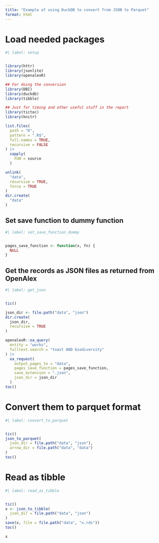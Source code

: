 ```yaml
---
title: "Example of using DuckDB to convert from JSON to Parquet"
format: html
---
```


# Load needed packages
```r
#| label: setup


library(httr)
library(jsonlite)
library(openalexR)

## For doing the conversion
library(DBI)
library(duckdb)
library(tibble)

## Just for timing and other useful stuff in the report
library(tictoc)
library(knitr)

list.files(
  path = "R",
  pattern = ".R$",
  full.names = TRUE,
  recursive = FALSE
) |>
  sapply(
    FUN = source
  )

unlink(
  "data",
  recursive = TRUE,
  force = TRUE
)
dir.create(
  "data"
)
```

## Set save function to dummy function
```r
#| label: set_save_function_dummy


pages_save_function <- function(x, fn) {
  NULL
}
```

## Get the records as JSON files as returned from OpenAlex
```r
#| label: get_json


tic()

json_dir <- file.path("data", "json")
dir.create(
  json_dir,
  recursive = TRUE
)

openalexR::oa_query(
  entity = "works",
  fulltext.search = "toast AND biodiversity"
) |>
  oa_request(
    output_pages_to = "data",
    pages_save_function = pages_save_function,
    save_extension = ".json",
    json_dir = json_dir
  )
toc()
```

# Convert them to parquet format
```r
#| label: convert_to_parquet


tic()
json_to_parquet(
  json_dir = file.path("data", "json"),
  arrow_dir = file.path("data", "data")
)
toc()
```


# Read as tibble
```r
#| label: read_as_tibble


tic()
x <- json_to_tibble(
  json_dir = file.path("data", "json")
)
save(x, file = file.path("data", "x.rds"))
toc()

x
```